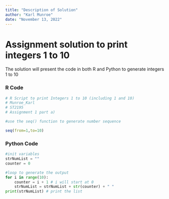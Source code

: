 ```yaml
---
title: "Description of Solution"
author: "Karl Munroe"
date: "November 13, 2022"
---
```


# Assignment solution to print integers 1 to 10

The solution will present the code in both R and Python to generate integers 1 to 10

### R Code
```R

# R Script to print Integers 1 to 10 (including 1 and 10)
# Munroe_Karl
# ST2195
# Assignment 1 part a)

#use the seq() function to generate number sequence

seq(from=1,to=10)

```

### Python Code
```python

#init variables
strNumList = ""
counter = 0

#loop to generate the output
for i in range(10):
    counter = i + 1 # i will start at 0
    strNumList = strNumList + str(counter) + " "
print(strNumList) # print the list



```
